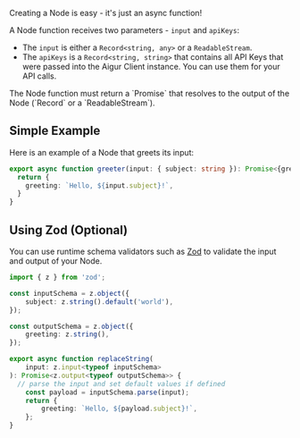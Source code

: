 
Creating a Node is easy - it's just an async function!

A Node function receives two parameters - `input` and `apiKeys`:

- The `input` is either a `Record<string, any>` or a `ReadableStream`.
- The `apiKeys` is a `Record<string, string>` that contains all API Keys that were passed into the Aigur Client instance. You can use them for your API calls.

<Callout>
  The Node function must return a `Promise` that resolves to the output of the Node (`Record<string, any>` or a `ReadableStream`).
</Callout>

## Simple Example

Here is an example of a Node that greets its input:

```ts index.ts
export async function greeter(input: { subject: string }): Promise<{greeting: string}> {
  return {
    greeting: `Hello, ${input.subject}!`,
  }
}

```

## Using Zod (Optional)

You can use runtime schema validators such as [Zod](https://zod.dev/) to validate the input and output of your Node.

```ts index.ts
import { z } from 'zod';

const inputSchema = z.object({
	subject: z.string().default('world'),
});

const outputSchema = z.object({
	greeting: z.string(),
});

export async function replaceString(
	input: z.input<typeof inputSchema>
): Promise<z.output<typeof outputSchema>> {
  // parse the input and set default values if defined
	const payload = inputSchema.parse(input);
	return {
		greeting: `Hello, ${payload.subject}!`,
	};
}

```
